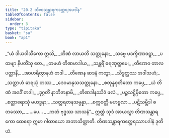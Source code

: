 ```yaml
---
title: "20.2 တိဏသန္ထာရကတ္ထေရအပဒါန"
tableOfContents: false
sidebar:
  order: 3
type: "tipitaka"
basket: "su"
book: "ap1"
---
```



<DynamicBreadcrumb />

<Division number="6" book="ap1">

<Paragraph number="2673" type="verses" book="ap1">
_“ယံ ဒါယဝါသိကော ဣသိ,_  
_တိဏံ လာယတိ သတ္ထုနော;_  
_သဗ္ဗေ ပဒက္ခိဏာဝဋ္ဋာ,_  
_ပထဗျာ နိပတိံသု တေ._  

</Paragraph>

</Division>
<Division number="7" book="ap1">

<Paragraph number="2674" type="verses" book="ap1">
_တမဟံ တိဏမာဒါယ,_  
_သန္ထရိံ ဓရဏုတ္တမေ;_  
_တီဏေဝ တာလပတ္တာနိ,_  
_အာဟရိတွာနဟံ တဒါ._  

</Paragraph>

</Division>
<Division number="8" book="ap1">

<Paragraph number="2675" type="verses" book="ap1">
_တိဏေန ဆဒနံ ကတွာ,_  
_သိဒ္ဓတ္ထဿ အဒါသဟံ;_  
_သတ္တာဟံ ဓာရယုံ တဿ,_  
_ဒေဝမာနုသသတ္ထုနော._  

</Paragraph>

</Division>
<Division number="9" book="ap1">

<Paragraph number="2676" type="verses" book="ap1">
_စတုန္နဝုတိတော ကပ္ပေ,_  
_ယံ တိဏံ အဒဒိံ တဒါ;_  
_ဒုဂ္ဂတိံ နာဘိဇာနာမိ,_  
_တိဏဒါနဿိဒံ ဖလံ._  

</Paragraph>

</Division>
<Division number="10" book="ap1">

<Paragraph number="2677" type="verses" book="ap1">
_ပဉ္စသဋ္ဌိမှိတော ကပ္ပေ,_  
_စတ္တာရောသုံ မဟဒ္ဓနာ;_  
_သတ္တရတနသမ္ပန္နာ,_  
_စက္ကဝတ္တီ မဟဗ္ဗလာ._  

</Paragraph>

</Division>
<Division number="11" book="ap1">

<Paragraph number="2678" type="verses" book="ap1">
_ပဋိသမ္ဘိဒါ စတဿော,_  
_ …ပေ… _  
_ကတံ ဗုဒ္ဓဿ သာသနံ”._  

</Paragraph>

<Paragraph number="2679" book="ap1">
ဣတ္ထံ သုဒံ အာယသ္မာ တိဏသန္ထာရကော ထေရော ဣမာ ဂါထာယော အဘာသိတ္ထာတိ.

</Paragraph>
</Division>

<Paragraph number="2680" type="center" book="ap1">
တိဏသန္ထာရကတ္ထေရဿာပဒါနံ ဒုတိယံ.
</Paragraph>